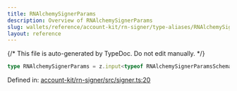 ```yaml
---
title: RNAlchemySignerParams
description: Overview of RNAlchemySignerParams
slug: wallets/reference/account-kit/rn-signer/type-aliases/RNAlchemySignerParams
layout: reference
---
```


{/* This file is auto-generated by TypeDoc. Do not edit manually. */}

```ts
type RNAlchemySignerParams = z.input<typeof RNAlchemySignerParamsSchema>;
```

Defined in: [account-kit/rn-signer/src/signer.ts:20](https://github.com/alchemyplatform/aa-sdk/blob/0cc60e9f694c242d91befdaa2f26cdec3ee389c5/account-kit/rn-signer/src/signer.ts#L20)
